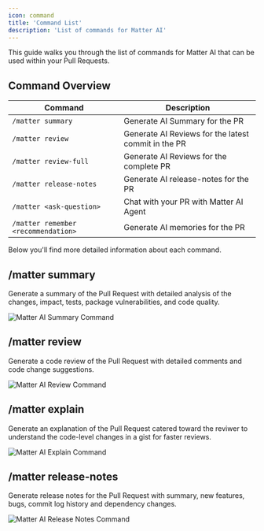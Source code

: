 ```yaml
---
icon: command
title: 'Command List'
description: 'List of commands for Matter AI'
---
```


This guide walks you through the list of commands for Matter AI that can be used within your Pull Requests.

## Command Overview

| Command | Description |
| ------- | ----------- |
| `/matter summary` | Generate AI Summary for the PR |
| `/matter review` | Generate AI Reviews for the latest commit in the PR |
| `/matter review-full` | Generate AI Reviews for the complete PR |
| `/matter release-notes` | Generate AI release-notes for the PR |
| `/matter <ask-question>` | Chat with your PR with Matter AI Agent |
| `/matter remember <recommendation>` | Generate AI memories for the PR |

Below you'll find more detailed information about each command.

## /matter summary
Generate a summary of the Pull Request with detailed analysis of the changes, impact, tests, package vulnerabilities, and code quality.

<Frame>
<img
  className="block"
  src="/images/features/summary-cmd.png"
  alt="Matter AI Summary Command"
/>
</Frame>

## /matter review
Generate a code review of the Pull Request with detailed comments and code change suggestions.

<Frame>
<img
  className="block"
  src="/images/features/review-cmd.png"
  alt="Matter AI Review Command"
/>
</Frame>

## /matter explain
Generate an explanation of the Pull Request catered toward the reviwer to understand the code-level changes in a gist for faster reviews.

<Frame>
<img
  className="block"
  src="/images/features/explain-cmd.png"
  alt="Matter AI Explain Command"
/>
</Frame>

## /matter release-notes
Generate release notes for the Pull Request with summary, new features, bugs, commit log history and dependency changes.

<Frame>
<img
  className="block"
  src="/images/features/release-notes-cmd.png"
  alt="Matter AI Release Notes Command"
/>
</Frame>



